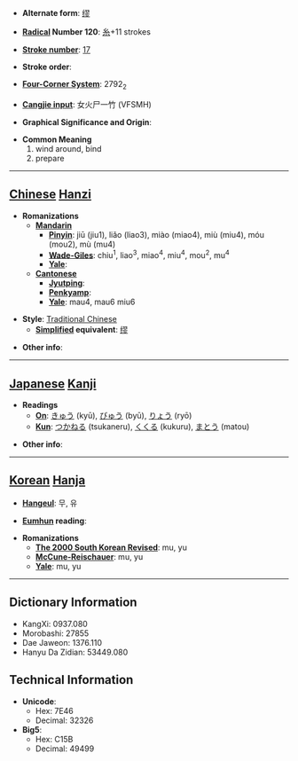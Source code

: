 * '''Alternate form''': [[缪]]

* '''[[Wiktionary:Chinese radical index| Radical]] Number 120''': [[Wiktionary:Chinese radical index 糸|糸]]+11 strokes

* '''[[Wiktionary:Chinese total strokes index|Stroke number]]''': [[Wiktionary:Chinese total strokes index 17|17]]

* '''Stroke order''': 

* '''[[Wiktionary:Chinese four corner index|Four-Corner System]]''': 2792<sub>2</sub>

* '''[[Wiktionary:Chinese Cangjie index|Cangjie input]]''': 女火尸一竹 (VFSMH)

* '''Graphical Significance and Origin''': 

* '''Common Meaning'''
*#wind around, bind
*# prepare


----

== [[Chinese]] [[Hanzi]] ==

* '''Romanizations'''
** '''[[Mandarin]]'''
*** '''[[Pinyin]]''': jiū (jiu1), liǎo (liao3), miào (miao4), miù (miu4), móu (mou2), mù (mu4)
*** '''[[Wade-Giles]]''': chiu<sup>1</sup>, liao<sup>3</sup>, miao<sup>4</sup>, miu<sup>4</sup>, mou<sup>2</sup>, mu<sup>4</sup>
*** '''[[Yale]]''': 
** '''[[Cantonese]]'''
*** '''[[Jyutping]]''':
*** '''[[Penkyamp]]''': 
*** '''[[Yale]]''': mau4, mau6 miu6

* '''Style''': [[Traditional Chinese]] 
** '''[[Simplified Chinese|Simplified]] equivalent''': [[缪]]

* '''Other info''': 

----

== [[Japanese]] [[Kanji]] ==

* '''Readings'''
** '''[[On]]''': [[きゅう]] (kyū), [[びゅう]] (byū), [[りょう]] (ryō)
** '''[[Kun]]''': [[つかねる]] (tsukaneru), [[くくる]] (kukuru), [[まとう]] (matou)

* '''Other info''':  

----

== [[Korean]] [[Hanja]] ==

* '''[[Hangeul]]''': 무, 유

* '''[[Eumhun]] reading''': 

* '''Romanizations'''
** '''[[The 2000 South Korean Revised Romanization|The 2000 South Korean Revised]]''': mu, yu
** '''[[McCune-Reischauer]]''': mu, yu
** '''[[Yale]]''': mu, yu

----

== Dictionary Information ==

* KangXi: 0937.080
* Morobashi: 27855
* Dae Jaweon: 1376.110
* Hanyu Da Zidian: 53449.080

== Technical Information ==

* '''Unicode''':
** Hex: 7E46
** Decimal: 32326
* '''Big5''':
** Hex: C15B
** Decimal: 49499